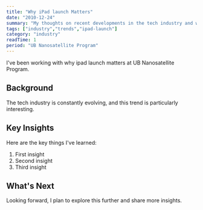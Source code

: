 ```yaml
---
title: "Why iPad launch Matters"
date: "2010-12-24"
summary: "My thoughts on recent developments in the tech industry and what they mean for developers."
tags: ["industry","trends","ipad-launch"]
category: "industry"
readTime: 1
period: "UB Nanosatellite Program"
---
```


I've been working with why ipad launch matters at UB Nanosatellite Program.

## Background

The tech industry is constantly evolving, and this trend is particularly interesting.

## Key Insights

Here are the key things I've learned:

1. First insight
2. Second insight
3. Third insight

## What's Next

Looking forward, I plan to explore this further and share more insights.

